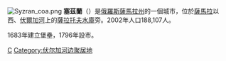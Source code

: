 {{coord|53|10|N|48|28|E|display=title}}
[[File:Syzran_coa.png|right]]
'''塞茲蘭'''（{{lang-ru|Сы́зрань}}）是[[俄羅斯|俄羅斯]][[薩馬拉州|薩馬拉州]]的一個城市，位於[[薩馬拉|薩馬拉]]以西、[[伏爾加河|伏爾加河]]上的[[薩拉托夫水庫|薩拉托夫水庫]]旁。2002年人口188,107人。

1683年建立堡壘，1796年設市。

{{薩馬拉州城市}}

[[Category:薩馬拉州城市|С]]
[[Category:伏尔加河边聚居地|Category:伏尔加河边聚居地]]